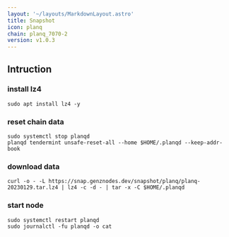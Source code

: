 ```yaml
---
layout: '~/layouts/MarkdownLayout.astro'
title: Snapshot
icon: planq
chain: planq_7070-2
version: v1.0.3
---
```

## Intruction

### install lz4
```
sudo apt install lz4 -y
```

### reset chain data
```
sudo systemctl stop planqd
planqd tendermint unsafe-reset-all --home $HOME/.planqd --keep-addr-book
```

### download data

```
curl -o - -L https://snap.genznodes.dev/snapshot/planq/planq-20230129.tar.lz4 | lz4 -c -d - | tar -x -C $HOME/.planqd
```

### start node

```
sudo systemctl restart planqd
sudo journalctl -fu planqd -o cat
```